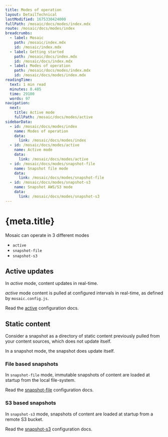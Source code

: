 ```yaml
---
title: Modes of operation
layout: DetailTechnical
lastModified: 1675330424000
fullPath: /mosaic/docs/modes/index.mdx
route: /mosaic/docs/modes/index
breadcrumbs:
  - label: Mosaic
    path: /mosaic/index.mdx
    id: /mosaic/index.mdx
  - label: Getting started
    path: /mosaic/docs/index.mdx
    id: /mosaic/docs/index.mdx
  - label: Modes of operation
    path: /mosaic/docs/modes/index.mdx
    id: /mosaic/docs/modes/index.mdx
readingTime:
  text: 1 min read
  minutes: 0.485
  time: 29100
  words: 97
navigation:
  next:
    title: Active mode
    fullPath: /mosaic/docs/modes/active
sidebarData:
  - id: /mosaic/docs/modes/index
    name: Modes of operation
    data:
      link: /mosaic/docs/modes/index
  - id: /mosaic/docs/modes/active
    name: Active mode
    data:
      link: /mosaic/docs/modes/active
  - id: /mosaic/docs/modes/snapshot-file
    name: Snapshot file mode
    data:
      link: /mosaic/docs/modes/snapshot-file
  - id: /mosaic/docs/modes/snapshot-s3
    name: Snapshot AWS/S3 mode
    data:
      link: /mosaic/docs/modes/snapshot-s3
---
```


# {meta.title}

Mosaic can operate in 3 different modes

- `active`
- `snapshot-file`
- `snapshot-s3`

## Active updates

In _active_ mode, content updates in real-time.

_active_ mode content is pulled at configured intervals in real-time, as defined by `mosaic.config.js`.

Read the [active](./active) configuration docs.

## Static content

Consider a snapshot as a directory of static content previously pulled from your content sources, which does not update itself.

In a snapshot mode, the snapshot does update itself.

### File based snapshots

In `snapshot-file` mode, immutable snapshots of content are loaded at startup from the local file-system.

Read the [snapshot-file](./snapshot-file) configuration docs.

### S3 based snapshots

In `snapshot-s3` mode, snapshots of content are loaded at startup from a remote S3 bucket.

Read the [snapshot-s3](./snapshot-s3) configuration docs.
